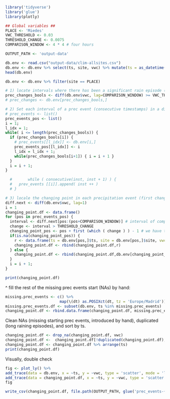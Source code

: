 ```r
library('tidyverse')
library('glue')
library(plotly)

## Global variables ##
PLACE <- 'Miedes'
VWC_THRESHOLD <- 0.03
THRESHOLD_CHANGE <- 0.0075
COMPARISON_WINDOW <- 4 * 4 # four hours

OUTPUT_PATH <- 'output-data'
```

```r
db.env <- read.csv("output-data/clim-allsites.csv")
db.env <- db.env %>% select(ts, site, vwc) %>% mutate(ts = as_datetime(ts, tz = 'Europe/Madrid'))
head(db.env)
```

```r
db.env <- db.env %>% filter(site == PLACE)
```


```r
# 1) locate intervals where there has been a significant rain episode (after 4 hours, there was a significant increase of VWC)
prec_changes_bools <- diff(db.env$vwc, lag=COMPARISON_WINDOW) >= VWC_THRESHOLD
# prec_changes <- db.env[prec_changes_bools,]

# 2) Set each interval of a prec event (consecutive timestamps) in a different item of a list of events
# prec_events <- list()
prec_events_pos <- list()
i = 1;
l_idx = 1;
while( i <= length(prec_changes_bools)) {
  if (prec_changes_bools[i]) {
    # prec_events[[l_idx]] <- db.env[i,]
    prec_events_pos[[l_idx]] <- i
    l_idx = l_idx + 1;
    while(prec_changes_bools[i+1]) { i = i + 1 }
  }
  i = i + 1;
}

  #       while ( consecutive(inst, inst + 1) ) {
  #   prev_events [[i]].append( inst ++ )
  # }
```


```r
# 3) locale the changing point in each precipitation event (first change from current trend to new trend of precipitation)
diff.next <- diff(db.env$vwc, lag=1)
i = 1
changing_point.df <- data.frame()
for (pos in prec_events_pos) {
  interval <- diff.next[pos:(pos+COMPARISON_WINDOW)] # interval of comparison window
  change <- interval > THRESHOLD_CHANGE 
  changing_point_pos <- pos + first (which ( change ) ) - 1 # we have to substract one to get the moment where the change starts
  if(is.na(changing_point_pos)) {
    r <- data.frame(ts = db.env[pos,]$ts, site = db.env[pos,]$site, vwc = NA)
    changing_point.df <- rbind(changing_point.df,r)
  } else {
    changing_point.df <- rbind(changing_point.df,db.env[changing_point_pos,])
  }
  i = i + 1;
}
```


```r
print(changing_point.df)
```

^ fill the rest of the missing prec events start (NAs) by hand:

```r
missing.prec_events <- c() %>%
                        map(\(dt) as.POSIXct(dt, tz = 'Europe/Madrid'))
missing.prec_events.df <- subset(db.env, ts %in% missing.prec_events)
changing_point.df <- rbind.data.frame(changing_point.df, missing.prec_events.df)
```

Clean NAs (missing starting prec events, introduced by hand), duplicated (long raining episodes), and sort by ts.
```r
changing_point.df <- drop_na(changing_point.df, vwc)
changing_point.df <-  changing_point.df[!duplicated(changing_point.df), ]
changing_point.df <- changing_point.df %>% arrange(ts)
print(changing_point.df)
```

Visually, double check
```r
fig <- plot_ly() %>% 
add_trace(data = db.env, x = ~ts, y = ~vwc, type = 'scatter', mode = 'lines', name = 'TMS') %>% 
add_trace(data = changing_point.df, x = ~ts, y = ~vwc, type = 'scatter', mode = 'markers', name = 'Prec events')
fig
```

```r
write_csv(changing_point.df, file.path(OUTPUT_PATH, glue('prec_events-{PLACE}.csv')), append = F, col_names = T)
```

